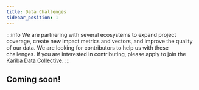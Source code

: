 ```yaml
---
title: Data Challenges
sidebar_position: 1
---
```


:::info
We are partnering with several ecosystems to expand project coverage, create new impact metrics and vectors, and improve the quality of our data. We are looking for contributors to help us with these challenges. If you are interested in contributing, please apply to join the [Kariba Data Collective](https://kariba.network).
:::

## Coming soon!
